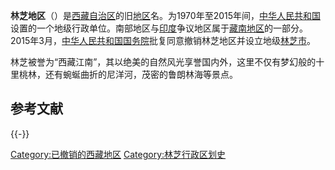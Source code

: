 {{Infobox Former Subdivision
|native_name = {{lang|bo|ཉིང་ཁྲི་ས་ཁུལ།}}
|conventional_long_name = 林芝地区
|common_name = 林芝地区
|subdivision = [[地级行政区|地区]]
|nation = {{PRC}}
|year_start = 1970年
|event_start = 
|date_start = 
|year_end = 2015年
|event_end = 
|date_end = 
|p1 = 林芝专区
|flag_p1 = Flag of the People's Republic of China.svg
|s1 = 林芝市
|flag_s1 = Flag of the People's Republic of China.svg
|image_flag = 
|image_coat = 
|image_map =  Map of Nyingchi.png
|image_map_caption = 
|capital = 林芝县
|common_languages       = [[藏语|藏语]]
|stat_year1             = 
|stat_area1             = 116175
|stat_pop1              = 
|today = <br/>{{flag|China}}[[林芝市|林芝市]](各自宣称，互不承认) <br/>{{flag|India}}[[阿鲁纳恰尔邦|阿鲁纳恰尔邦]](各自宣称，互不承认)

}}
'''林芝地区'''（{{bo|z=ཉིང་ཁྲི་ས་ཁུལ།|w=nying khri sa khul|p=Nyingchi Sakü}}）是[[西藏自治区|西藏自治区]]的旧[[地区|地区]]名。为1970年至2015年间，[[中华人民共和国|中华人民共和国]]设置的一个地级行政单位。南部地区与[[印度|印度]]争议地区属于[[藏南地区|藏南地区]]的一部分。2015年3月，[[中华人民共和国国务院|中华人民共和国国务院]]批复同意撤销林芝地区并设立地级[[林芝市|林芝市]]。

林芝被誉为“西藏江南”，其以绝美的自然风光享誉国内外，这里不仅有梦幻般的十里桃林，还有蜿蜒曲折的尼洋河，茂密的鲁朗林海等景点。

== 参考文献 ==
{{Wikisource|国务院关于同意西藏自治区撤销林芝地区设立地级林芝市的批复}}
{{reflist}}
{{-}}
{{西藏行政区划小作品}}
[[Category:已撤销的西藏地区|Category:已撤销的西藏地区]]
[[Category:林芝行政区划史|Category:林芝行政区划史]]